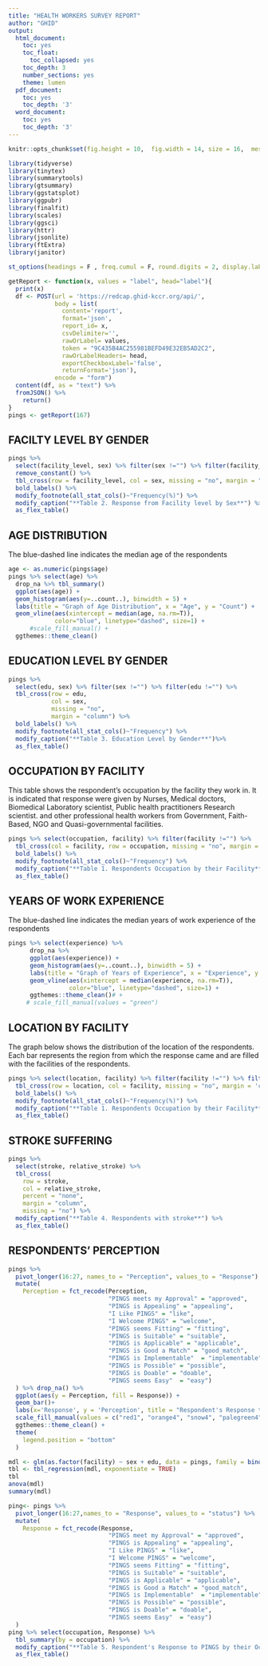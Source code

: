 ---
title: "HEALTH WORKERS SURVEY REPORT"
author: "GHID"
output:
  html_document:
    toc: yes
    toc_float:
      toc_collapsed: yes
    toc_depth: 3
    number_sections: yes
    theme: lumen
  pdf_document:
    toc: yes
    toc_depth: '3'
  word_document:
    toc: yes
    toc_depth: '3'
---

```{r setup, include=FALSE}
knitr::opts_chunk$set(fig.height = 10,  fig.width = 14, size = 16,	message = FALSE, warning = FALSE, comment = NA)

library(tidyverse)
library(tinytex)
library(summarytools)
library(gtsummary)
library(ggstatsplot)
library(ggpubr)
library(finalfit)
library(scales)
library(ggsci)
library(httr)
library(jsonlite)
library(ftExtra)
library(janitor)

st_options(headings = F , freq.cumul = F, round.digits = 2, display.labels = F, freq.totals = F, dfSummary.valid.col = F, freq.report.nas = F, style = "rmarkdown", ctable.totals = F)
```

```{r message=FALSE, warning=FALSE, include=FALSE}
getReport <- function(x, values = "label", head="label"){
  print(x)
  df <- POST(url = 'https://redcap.ghid-kccr.org/api/',
             body = list(
               content='report',
               format='json',
               report_id= x,
               csvDelimiter='',
               rawOrLabel= values,
               token = "9C435B4AC255981BEFD49E32EB5AD2C2",
               rawOrLabelHeaders= head,
               exportCheckboxLabel='false',
               returnFormat='json'),
             encode = "form")
  content(df, as = "text") %>%
  fromJSON() %>%
    return()
}
pings <- getReport(167)
```

## FACILTY LEVEL BY GENDER
```{r message=FALSE, warning=FALSE, echo=FALSE}
pings %>% 
  select(facility_level, sex) %>% filter(sex !="") %>% filter(facility_level !="") %>% 
  remove_constant() %>% 
  tbl_cross(row = facility_level, col = sex, missing = "no", margin = "column") %>%
  bold_labels() %>% 
  modify_footnote(all_stat_cols()~"Frequency(%)") %>% 
  modify_caption("**Table 2. Response from Facility level by Sex**") %>% 
  as_flex_table()
```


## AGE DISTRIBUTION
The blue-dashed line indicates the median age of the respondents

```{r message = FALSE, warning=FALSE, echo=FALSE}
age <- as.numeric(pings$age)
pings %>% select(age) %>% 
  drop_na %>% tbl_summary()
  ggplot(aes(age)) + 
  geom_histogram(aes(y=..count..), binwidth = 5) +
  labs(title = "Graph of Age Distribution", x = "Age", y = "Count") +
  geom_vline(aes(xintercept = median(age, na.rm=T)),
             color="blue", linetype="dashed", size=1) + 
      #scale_fill_manual() +
  ggthemes::theme_clean()
```

## EDUCATION LEVEL BY GENDER

```{r message=FALSE, warning=FALSE,echo=FALSE}
pings %>% 
  select(edu, sex) %>% filter(sex !="") %>% filter(edu !="") %>% 
  tbl_cross(row = edu, 
            col = sex, 
            missing = "no", 
            margin = "column") %>% 
  bold_labels() %>% 
  modify_footnote(all_stat_cols()~"Frequency") %>% 
  modify_caption("**Table 3. Education Level by Gender**")%>% 
  as_flex_table()
```

## OCCUPATION BY FACILITY

This table shows the respondent's occupation by the facility they  work in. It is indicated that response were given by Nurses, Medical doctors, Biomedical Laboratory scientist, Public health practitioners Research scientist. and other professional health workers from Government, Faith-Based, NGO and Quasi-governmental facilities. 

```{r message=FALSE, warning=FALSE, echo=FALSE}
pings %>% select(occupation, facility) %>% filter(facility !="") %>% 
  tbl_cross(col = facility, row = occupation, missing = "no", margin = 'column') %>%
  bold_labels() %>% 
  modify_footnote(all_stat_cols()~"Frequency") %>% 
  modify_caption("**Table 1. Respondents Occupation by their Facility**") %>% 
  as_flex_table()
```

## YEARS OF WORK EXPERIENCE 
The blue-dashed line indicates the median years of work experience of the respondents

```{r message=FALSE, warning=FALSE, echo=FALSE}
pings %>% select(experience) %>% 
      drop_na %>%
      ggplot(aes(experience)) + 
      geom_histogram(aes(y=..count..), binwidth = 5) +
      labs(title = "Graph of Years of Experience", x = "Experience", y = "Count") +
      geom_vline(aes(xintercept = median(experience, na.rm=T)),
                 color="blue", linetype="dashed", size=1) +
      ggthemes::theme_clean()# +
     # scale_fill_manual(values = "green") 
```


## LOCATION BY FACILITY
The graph below shows the distribution of the location of the respondents. Each bar represents the region from which the response came and are filled with the facilities of the respondents. 


```{r message=FALSE, warning=FALSE, echo=FALSE}
pings %>% select(location, facility) %>% filter(facility !="") %>% filter(location !="") %>% 
  tbl_cross(row = location, col = facility, missing = "no", margin = 'column') %>% 
  bold_labels() %>% 
  modify_footnote(all_stat_cols()~"Frequency(%)") %>% 
  modify_caption("**Table 1. Respondents Occupation by their Facility**") %>% 
  as_flex_table()
```



## STROKE SUFFERING 

```{r eval=FALSE, message=FALSE, warning=FALSE, include=FALSE, paged.print=FALSE}
pings %>% 
  select(stroke, relative_stroke) %>% 
  tbl_cross(
    row = stroke,
    col = relative_stroke,
    percent = "none",
    margin = "column", 
    missing = "no") %>% 
  modify_caption("**Table 4. Respondents with stroke**") %>% 
  as_flex_table()
```

## RESPONDENTS' PERCEPTION

```{r echo=FALSE, message=FALSE, warning=FALSE}
pings %>% 
  pivot_longer(16:27, names_to = "Perception", values_to = "Response") %>% 
  mutate(
    Perception = fct_recode(Perception, 
                            "PINGS meets my Approval" = "approved",
                            "PINGS is Appealing" = "appealing",
                            "I Like PINGS" = "like",
                            "I Welcome PINGS" = "welcome",
                            "PINGS seems Fitting" = "fitting",
                            "PINGS is Suitable" = "suitable",
                            "PINGS is Applicable" = "applicable",
                            "PINGS is Good a Match" = "good_match",
                            "PINGS is Implementable"  = "implementable",
                            "PINGS is Possible" = "possible",
                            "PINGS is Doable" = "doable",
                            "PINGS seems Easy"  = "easy")
  ) %>% drop_na() %>% 
  ggplot(aes(y = Perception, fill = Response)) +
  geom_bar()+
  labs(x='Response', y = 'Perception', title = "Respondent's Response to PINGS")+
  scale_fill_manual(values = c("red1", "orange4", "snow4", "palegreen4", "green4")) +
  ggthemes::theme_clean() +
  theme(
    legend.position = "bottom"
  ) 
```

```{r eval=FALSE, message=FALSE, warning=FALSE, include=FALSE}
mdl <- glm(as.factor(facility) ~ sex + edu, data = pings, family = binomial(link = "logit"))
tbl <- tbl_regression(mdl, exponentiate = TRUE)
tbl
anova(mdl)
summary(mdl)
```

```{r eval=FALSE, message=FALSE, warning=FALSE, include=FALSE}
ping<- pings %>%
  pivot_longer(16:27,names_to = "Response", values_to = "status") %>% 
  mutate(
    Response = fct_recode(Response, 
                            "PINGS meet my Approval" = "approved",
                            "PINGS is Appealing" = "appealing",
                            "I Like PINGS" = "like",
                            "I Welcome PINGS" = "welcome",
                            "PINGS seems Fitting" = "fitting",
                            "PINGS is Suitable" = "suitable",
                            "PINGS is Applicable" = "applicable",
                            "PINGS is Good a Match" = "good_match",
                            "PINGS is Implementable"  = "implementable",
                            "PINGS is Possible" = "possible",
                            "PINGS is Doable" = "doable",
                            "PINGS seems Easy"  = "easy")
  )
ping %>% select(occupation, Response) %>% 
  tbl_summary(by = occupation) %>% 
  modify_caption("**Table 5. Respondent's Response to PINGS by their Occupation **") %>%
  as_flex_table()
```
